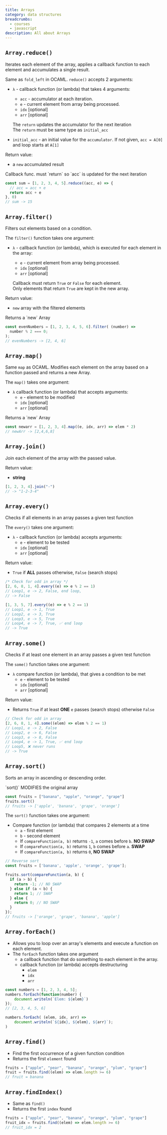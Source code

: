 ```yaml
---
title: Arrays
category: data structures
breadcrumbs: 
  - courses
  - javascript
description: All about Arrays
---
```



## `Array.reduce()`

Iterates each element of the array, applies a callback function to each element and accumulates a single result.

Same as `fold_left` in OCAML. `reduce()` accepts 2 arguments:
- `λ` - callback function (or lambda) that takes 4 arguments:
  - `acc` - accumulator at each iteration.
  - `e` - current element from array being processed.
  - `idx` [optional]
  - `arr` [optional]
  
  The `return` updates the accumulator for the next iteration<br/>The `return` must be same type as `initial_acc`

- `initial_acc` - an initial value for the `accumulator`. If not given, `acc = A[0]` and loop starts at `A[1]`

Return value:
  - a `new` accumulated result

<Callout type="warning" title="Warning"> 
Callback func. must `return` so `acc` is updated for the next iteration
</Callout>


```javascript showLineNumbers
const sum = [1, 2, 3, 4, 5].reduce((acc, e) => {
  // acc = acc + e
  return acc + e
}, 0)
// sum -> 15
```

## `Array.filter()`

Filters out elements based on a condition.

The `filter()` function takes one argument:
- `λ` - callback function (or lambda), which is executed for each element in the array:
  - `e` - current element from array being processed.
  - `idx` [optional]
  - `arr` [optional]

  Callback must return `True` or `False` for each element.<br/>
  Only elements that return `True` are kept in the new array.

Return value:
  - `new` array with the filtered elements

<Callout title="Note" type="default">
  Returns a `new` Array
</Callout>  

```javascript showLineNumbers
const evenNumbers = [1, 2, 3, 4, 5, 6].filter( (number) =>
  number % 2 === 0;
);
// evenNumbers -> [2, 4, 6]
```

## `Array.map()`

Same `map` as OCAML. Modifies each element on the array based on a function passed and returns a new Array.

The `map()` takes one argument:
- `λ` callback function (or lambda) that accepts arguments:
  - `e` - element to be modified
  - `idx` [optional]
  - `arr` [optional]
  
<Callout title="Note" type="default">
  Returns a `new` Array
</Callout>

```javascript showLineNumbers
const newarr = [1, 2, 3, 4].map((e, idx, arr) => elem * 2)
// newArr -> [2,4,6,8]
```

## `Array.join()`

Join each element of the array with the passed value.

Return value:
- **string**

```javascript showLineNumbers
[1, 2, 3, 4].join("-")
// -> "1-2-3-4"
```

## `Array.every()`

Checks if all elements in an array passes a given test function

The `every()` takes one argument:
- `λ` - callback function (or lambda) accepts arguments:
  - `e` - element to be tested
  - `idx` [optional]
  - `arr` [optional]

Return value: 
- `True` if **ALL** passes otherwise, `False` (search stops)

```javascript showLineNumbers
/* Check for odd in array */
[2, 6, 8, 1, 4].every((e) => e % 2 == 1)
// Loop1, e -> 2, False, end loop, 
// -> False

[1, 3, 5, 7].every((e) => e % 2 == 1)
// Loop1, e -> 1, True
// Loop2, e -> 3, True
// Loop3, e -> 5, True
// Loop4, e -> 7, True, ✅ end loop
// -> True
```

## `Array.some()`

Checks if at least one element in an array passes a given test function

The `some()` function takes one argument:
- `λ` compare function (or lambda), that gives a condition to be met
  - `e` - element to be tested
  - `idx` [optional]
  - `arr` [optional]

Return value:

- Returns `True` if at least **ONE** `e` passes (search stops) otherwise `False`

```javascript showLineNumbers
// Check for odd in array
[2, 6, 8, 1, 4].some((elem) => elem % 2 == 1)
// Loop1, e -> 2, False
// Loop2, e -> 6, False
// Loop3, e -> 8, False
// Loop4, e -> 1, True, ✅ end loop
// Loop5, ❌ never runs
// -> True
```

## `Array.sort()`

Sorts an array in ascending or descending order.

<Callout title="Note"> 
  `sort()` MODIFIES the original array
</Callout>

```javascript showLineNumbers
const fruits = ["banana", "apple", "orange", "grape"]
fruits.sort()
// fruits -> ['apple', 'banana', 'grape', 'orange']
```


The `sort()` function takes one argument:
- Compare function (or lambda) that compares 2 elements at a time
  - `a` - first element
  - `b` - second element
  - If `compareFunction(a, b)` returns `-1`, `a` comes before `b`. **NO SWAP**
  - If `compareFunction(a, b)` returns `1`, `b` comes before `a`. **SWAP**
  - If `compareFunction(a, b)` returns `0`, **NO SWAP**


```javascript showLineNumbers
// Reverse sort
const fruits = ['banana', 'apple', 'orange', 'grape'];

fruits.sort(compareFunction(a, b) {
  if (a > b) {
    return -1; // NO SWAP
  } else if (a < b) {
    return 1; // SWAP
  } else {
    return 0; // NO SWAP
  }
});
// fruits -> ['orange', 'grape', 'banana', 'apple']
```

## `Array.forEach()`

- Allows you to loop over an array's elements and execute a function on each element.
- The `forEach` function takes one argument
  - a callback function that do something to each element in the array.
  - callback function (or lambda) accepts destructuring
    - `elem`
    - `idx`
    - `arr`

```javascript showLineNumbers
const numbers = [1, 2, 3, 4, 5];
numbers.forEach(function(number) {
    document.writeln(`Elem: ${elem}`)
});
// [2, 3, 4, 5, 6]

numbers.forEach( (elem, idx, arr) =>
    document.writeln(`${idx}, ${elem}, ${arr}`);
)
```

## `Array.find()`

- Find the first occurrence of a given function condition
- Returns the first `element` found

```javascript showLineNumbers
fruits = ["apple", "pear", "banana", "orange", "plum", "grape"]
fruit = fruits.find((elem) => elem.length >= 6)
// fruit = banana
```

## `Array.findIndex()`

- Same as `find()`
- Returns the first `index` found

```javascript showLineNumbers
fruits = ["apple", "pear", "banana", "orange", "plum", "grape"]
fruit_idx = fruits.find((elem) => elem.length >= 6)
// fruit_idx = 2
```